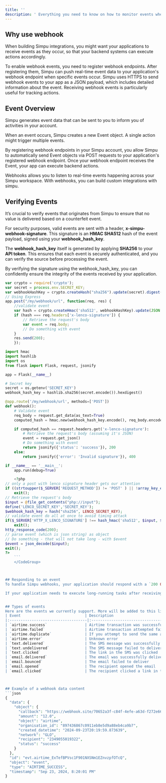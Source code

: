 ```yaml
---
title: ''
description: ' Everything you need to know on how to monitor events when specific actions take place in your integration.'
---
```

## Why use webhook
When building Simpu integrations, you might want your applications to receive events as they occur, so that your backend systems can execute actions accordingly.

To enable webhook events, you need to register webhook endpoints. After registering them, Simpu can push real-time event data to your application's webhook endpoint when specific events occur. Simpu uses HTTPS to send webhook events to your app as a JSON payload, which includes detailed information about the event.
Receiving webhook events is particularly useful for tracking actions.

## Event Overview
Simpu generates event data that can be sent to you to inform you of activities in your account.

When an event occurs, Simpu creates a new Event object. A single action might trigger multiple events.

By registering webhook endpoints in your Simpu account, you allow Simpu to automatically send Event objects via POST requests to your application's registered webhook endpoint. Once your webhook endpoint receives the Event, your app can execute backend actions.

Webhooks allows you to listen to real-time events happening across your Simpu workspace. With webhooks, you can build custom integrations with simpu.


## Verifying Events
It’s crucial to verify events that originates from Simpu to ensure that no value is delivered based on a counterfeit event.

For security purposes, valid events are sent with a header, **x-simpu-webhook-signature**. This signature is an **HMAC SHA512** hash of the event payload, signed using your **webhook_hash_key**.

The **webhook_hash_key** itself is generated by applying **SHA256** to your **API token**. This ensures that each event is securely authenticated, and you can verify the source before processing the event.

By verifying the signature using the webhook_hash_key, you can confidently ensure the integrity of the events received by your application.

<CodeGroup>

```javascript Javascript
var crypto = require('crypto');
var secret = process.env.SECRET_KEY;
var webhookHashKey = crypto.createHash("sha256").update(secret).digest("hex");
// Using Express
app.post("/my/webhook/url", function(req, res) {
    //validate event
    var hash = crypto.createHmac('sha512', webhookHashKey).update(JSON.stringify(req.body)).digest('hex');
    if (hash === req.headers['x-lenco-signature']) {
        // Retrieve the request's body
        var event = req.body;
        // Do something with event
    }
    res.send(200);
    });
```
```python Python
import hmac
import hashlib
import os
from flask import Flask, request, jsonify

app = Flask(__name__)

# Secret key
secret = os.getenv('SECRET_KEY')
webhook_hash_key = hashlib.sha256(secret.encode()).hexdigest()

@app.route('/my/webhook/url', methods=['POST'])
def webhook():
    # Validate event
    req_body = request.get_data(as_text=True)
    computed_hash = hmac.new(webhook_hash_key.encode(), req_body.encode(), hashlib.sha512).hexdigest()

    if computed_hash == request.headers.get('x-lenco-signature'):
        # Retrieve the request's body (assuming it's JSON)
        event = request.get_json()
        # Do something with event
        return jsonify({'status': 'success'}), 200
    else:
        return jsonify({'error': 'Invalid signature'}), 400

if __name__ == '__main__':
    app.run(debug=True)

```
```php PHP
    <?php
// only a post with lenco signature header gets our attention
if ((strtoupper($_SERVER['REQUEST_METHOD']) != 'POST' ) || !array_key_exists('HTTP_X_LENCO_SIGNATURE', $_SERVER) )
    exit();
// Retrieve the request's body
$input = @file_get_contents("php://input");
define('LENCO_SECRET_KEY','SECRET_KEY');
$webhook_hash_key = hash("sha256", LENCO_SECRET_KEY);
// validate event do all at once to avoid timing attack
if($_SERVER['HTTP_X_LENCO_SIGNATURE'] !== hash_hmac('sha512', $input, $webhook_hash_key))
    exit();
http_response_code(200);
// parse event (which is json string) as object
// Do something - that will not take long - with $event
$event = json_decode($input);
exit();
?>
    ```
    </CodeGroup>



## Responding to an event
To handle Simpu webhooks, your application should respond with a `200 OK` status to acknowledge the receipt of the event. If the response is anything other than `200`, `201`, or `202`, the event will be considered unacknowledged, and Simpu will retry sending it every hour for up to 24 hours. Only the status code is required—any other parameters or request bodies will be ignored.

If your application needs to execute long-running tasks after receiving an event, it should still respond with a `200 OK` immediately, before proceeding with the task, to avoid duplicate events being triggered.


## Types of events
Here are the events we currently support. More will be added to this list as we integrate additional actions in the future.
| Event                             | Description                                                                 |
|:-----------------------------------|:-----------------------------------------------------------------------------|
| `airtime.success`                 | Airtime transaction was successfully completed                              |
| `airtime.failed`                  | Airtime transaction attempted failed                                        |
| `airtime.duplicate`               | If you attempt to send the same airtime amount to the same recipient at the same interval         |
| `airtime.error`                   | Unknown error                                                                |
| `text.delivered`                  | The SMS message was successfully delivered                                   |
| `text.undelivered`                | The SMS message failed to deliver                                            |
| `text.clicked`                    | The link in the SMS was clicked                                              |
| `email.delivered`                 | The email was successfully delivered to the recipient                        |
| `email.bounced`                   | The email failed to deliver                                                  |
| `email.opened`                    | The recipient opened the email                                               |
| `email.clicked`                   | The recipient clicked a link in the email                                    |



## Example of a webhook data content
```json
{
  "data": {
    "object": {
      "callback": "https://webhook.site/70652a3f-c84f-4efe-a63d-f272e66abc29",
      "amount": "12.0",
      "object": "airtime",
      "organisation_id": "897436867c0911eb8e5d9a88eb4ca9b7",
      "created_datetime": "2024-09-23T20:19:59.873639",
      "network": "GLO",
      "recipient": "2349055019322",
      "status": "success"
    }
  },
  "id": "evt.airtime_ExTefBPVsc1F901NXSNm1EZnvzpfOTcQ",
  "object": "event",
  "type": "AIRTIME_SUCCESS",
  "timestamp": "Sep 23, 2024, 8:20:01 PM"
}
```

